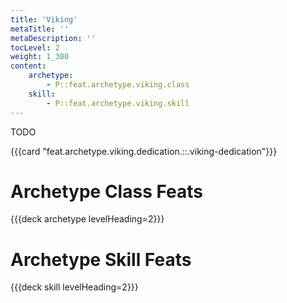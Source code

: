 ```yaml
---
title: 'Viking'
metaTitle: ''
metaDescription: ''
tocLevel: 2
weight: 1_300
content:
    archetype:
        - P::feat.archetype.viking.class
    skill:
        - P::feat.archetype.viking.skill
---
```


TODO

{{{card "feat.archetype.viking.dedication.::.viking-dedication"}}}

# Archetype Class Feats

{{{deck archetype levelHeading=2}}}

# Archetype Skill Feats

{{{deck skill levelHeading=2}}}